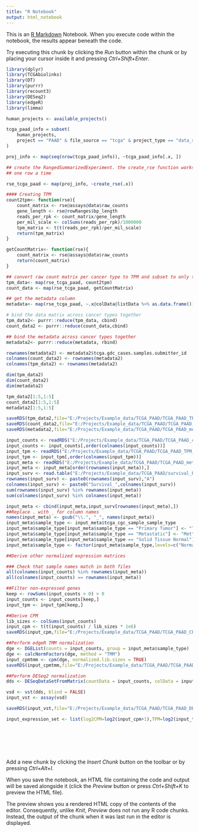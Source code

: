 ```yaml
---
title: "R Notebook"
output: html_notebook
---
```


This is an [R Markdown](http://rmarkdown.rstudio.com) Notebook. When you execute code within the notebook, the results appear beneath the code. 

Try executing this chunk by clicking the *Run* button within the chunk or by placing your cursor inside it and pressing *Ctrl+Shift+Enter*. 

```r

library(dplyr)
library(TCGAbiolinks)
library(DT)
library(purrr)
library(recount3)
library(DESeq2)
library(edgeR)
library(limma)

```

```r

human_projects <- available_projects()

tcga_paad_info = subset(
    human_projects,
    project == "PAAD" & file_source == "tcga" & project_type == "data_sources"
)

proj_info <- map(seq(nrow(tcga_paad_info)), ~tcga_paad_info[.x, ])

## create the RangedSummarizedExperiment. the create_rse function works on 
## one row a time 

rse_tcga_paad <- map(proj_info, ~create_rse(.x))

#### Creating TPM
count2tpm<- function(rse){
    count_matrix <- rse@assays@data$raw_counts
    gene_length <- rse@rowRanges$bp_length
    reads_per_rpk <- count_matrix/gene_length
    per_mil_scale <- colSums(reads_per_rpk)/1000000
    tpm_matrix <- t(t(reads_per_rpk)/per_mil_scale)
    return(tpm_matrix)
}

getCountMatrix<- function(rse){
    count_matrix <- rse@assays@data$raw_counts
    return(count_matrix)
}

## convert raw count matrix per cancer type to TPM and subset to only the genes of interest 
tpm_data<- map(rse_tcga_paad, count2tpm)
count_data <- map(rse_tcga_paad, getCountMatrix)

## get the metadata column 
metadata<- map(rse_tcga_paad, ~.x@colData@listData %>% as.data.frame())

# bind the data matrix across cancer types together 
tpm_data2<- purrr::reduce(tpm_data, cbind)
count_data2 <- purrr::reduce(count_data,cbind)

## bind the metadata across cancer types together
metadata2<- purrr::reduce(metadata, rbind)

rownames(metadata2) <- metadata2$tcga.gdc_cases.samples.submitter_id
colnames(count_data2) <- rownames(metadata2)
colnames(tpm_data2) <- rownames(metadata2)

dim(tpm_data2)
dim(count_data2)
dim(metadata2)

tpm_data2[1:5,1:5]
count_data2[1:5,1:5]
metadata2[1:5,1:5]

saveRDS(tpm_data2,file="E:/Projects/Example_data/TCGA_PAAD/TCGA_PAAD_TPM_data.RDS")
saveRDS(count_data2,file="E:/Projects/Example_data/TCGA_PAAD/TCGA_PAAD_count_data.RDS")
saveRDS(metadata2,file="E:/Projects/Example_data/TCGA_PAAD/TCGA_PAAD_meta_data.RDS")

```

```r

input_counts <- readRDS("E:/Projects/Example_data/TCGA_PAAD/TCGA_PAAD_count_data.RDS")
input_counts <- input_counts[,order(colnames(input_counts))]
input_tpm <- readRDS("E:/Projects/Example_data/TCGA_PAAD/TCGA_PAAD_TPM_data.RDS")
input_tpm <- input_tpm[,order(colnames(input_tpm))]
input_meta <- readRDS("E:/Projects/Example_data/TCGA_PAAD/TCGA_PAAD_meta_data.RDS")
input_meta <- input_meta[order(rownames(input_meta)),]
input_surv <- read.table("E:/Projects/Example_data/TCGA_PAAD/survival_PAAD_survival.txt",sep="\t",header=TRUE,row.names=1)
rownames(input_surv) <- paste0(rownames(input_surv),"A")
colnames(input_surv) <- paste0("Survival_",colnames(input_surv))
sum(rownames(input_surv) %in% rownames(input_meta))
sum(colnames(input_surv) %in% colnames(input_meta))

input_meta <- cbind(input_meta,input_surv[rownames(input_meta),])
##Replace . with _ for column names
names(input_meta) <- gsub("\\.", "_", names(input_meta))
input_meta$sample_type <- input_meta$tcga_cgc_sample_sample_type
input_meta$sample_type[input_meta$sample_type == "Primary Tumor"] <- "Tumor"
input_meta$sample_type[input_meta$sample_type == "Metastatic"] <- "Met"
input_meta$sample_type[input_meta$sample_type == "Solid Tissue Normal"] <- "Normal"
input_meta$sample_type <- factor(input_meta$sample_type,levels=c("Normal","Tumor","Met"))

##Derive other normalized expression matrices

### Check that sample names match in both files
all(colnames(input_counts) %in% rownames(input_meta))
all(colnames(input_counts) == rownames(input_meta))

##Filter non-expressed genes
keep <- rowSums(input_counts > 0) > 0
input_counts <- input_counts[keep,]
input_tpm <- input_tpm[keep,]

##Derive CPM
lib_sizes <- colSums(input_counts)
input_cpm <- t(t(input_counts) / lib_sizes * 1e6)
saveRDS(input_cpm,file="E:/Projects/Example_data/TCGA_PAAD/TCGA_PAAD_CPM.RDS")

##Perform edgeR TMM normalization
dge <- DGEList(counts = input_counts, group = input_meta$sample_type)
dge <- calcNormFactors(dge, method = "TMM")
input_cpmtmm <- cpm(dge, normalized.lib.sizes = TRUE)
saveRDS(input_cpmtmm,file="E:/Projects/Example_data/TCGA_PAAD/TCGA_PAAD_TMM_normalized_cpm.RDS")

##Perform DESeq2 normalization
dds <- DESeqDataSetFromMatrix(countData = input_counts, colData = input_meta, design = ~ sample_type)

vsd <- vst(dds, blind = FALSE)
input_vst <- assay(vsd)

saveRDS(input_vst,file="E:/Projects/Example_data/TCGA_PAAD/TCGA_PAAD_DESeq2_normalized_vst.RDS")

input_expression_set <- list(log2CPM=log2(input_cpm+1),TPM=log2(input_tpm+1),TMM=log2(input_cpmtmm+1),VST=input_vst)



```

```r



```

```r



```

```r



```

```r



```

```r



```



Add a new chunk by clicking the *Insert Chunk* button on the toolbar or by pressing *Ctrl+Alt+I*.

When you save the notebook, an HTML file containing the code and output will be saved alongside it (click the *Preview* button or press *Ctrl+Shift+K* to preview the HTML file).

The preview shows you a rendered HTML copy of the contents of the editor. Consequently, unlike *Knit*, *Preview* does not run any R code chunks. Instead, the output of the chunk when it was last run in the editor is displayed.
